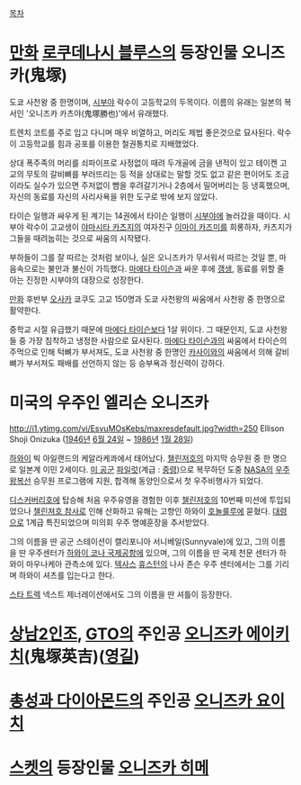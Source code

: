 [[목차]]
= [[만화]] [[로쿠데나시 블루스]]의 등장인물 '''오니즈카'''(鬼塚) =
도쿄 사천왕 중 한명이며, [[시부야]] 락수이 고등학교의 두목이다.
이름의 유래는 일본의 복서인 '오니즈카 카츠야(鬼塚勝也)'에서 유래했다.

트렌치 코트를 주로 입고 다니며 매우 비열하고, 머리도 제법 좋은것으로 묘사된다. 
락수이 고등학교를 힘과 공포를 이용한 철권통치로 지배했었다.

상대 폭주족의 머리를 쇠파이프로 사정없이 때려 두개골에 금을 낸적이 있고 테이켄 고교의 무토의 갈비뼈를 부러뜨리는 등 적을 상대로는 말할 것도 없고 같은 편이어도 조금이라도 실수가 있으면 주저없이 뺨을 후려갈기거나 2층에서 밀어버리는 등 냉혹했으며, 자신의 동료를 자신의 사리사욕을 위한 도구로 밖에 보지 않았다.

타이슨 일행과 싸우게 된 계기는 14권에서 타이슨 일행이 [[시부야]]에 놀러갔을 때이다. 시부야 락수이 고교생이 [[야마시타 카츠지]]의 여자친구 [[이마이 카즈미]]를 희롱하자, 카츠지가 그들을 때려눕히는 것으로 싸움의 시작됐다. 

부하들이 그를 잘 따르는 것처럼 보이나, 실은 오니즈카가 무서워서 따르는 것일 뿐, 마음속으로는 불만과 불신이 가득했다. [[마에다 타이슨]]과 싸운 후에 [[갱생]], 동료를 위할 줄 아는 진정한 시부야의 대장으로 성장한다.

[[만화]] 후반부 [[오사카]] 쿄쿠도 고교 150명과 도쿄 사천왕의 싸움에서 사천왕 중 한명으로 활약한다.

중학교 시절 유급했기 때문에 [[마에다 타이슨]]보다 1살 위이다. 그 때문인지, 도쿄 사천왕들 중 가장 침착하고 냉정한 사람으로 묘사된다. [[마에다 타이슨]]과의 싸움에서 타이슨의 주먹으로 인해 턱뼈가 부서져도, 도쿄 사천왕 중 한명인 [[카사이]]와의 싸움에서 의해 갈비뼈가 부서져도 패배를 선언하지 않는 등 승부욕과 정신력이 강하다.

= 미국의 우주인 엘리슨 오니즈카 = 
http://i1.ytimg.com/vi/EsvuMOsKebs/maxresdefault.jpg?width=250
Ellison Shoji Onizuka ([[1946년]] [[6월 24일]] ~ [[1986년]] [[1월 28일]])

[[하와이]] 빅 아일랜드의 케알라케콰에서 태어났다. [[챌린저호]]의 마지막 승무원 중 한 명으로 일본계 이민 2세이다. [[미 공군]] [[파일럿]](계급 : [[중령]])으로 복무하던 도중 [[NASA]]의 [[우주왕복선]] 승무원 프로그램에 지원, 합격해 동양인으로서 첫 우주비행사가 되었다.

[[디스커버리호]]에 탑승해 처음 우주유영을 경험한 이후 [[챌린저호]]의 10번째 미션에 투입되었으나 [[챌린져호 참사]]로 인해 산화하고 유해는 고향인 하와이 [[호놀룰루]]에 묻혔다. [[대령]]으로 1계급 특진되었으며 미의회 우주 명예훈장을 추서받았다.

그의 이름을 딴 공군 스테이션이 캘리포니아 서니베일(Sunnyvale)에 있고, 그의 이름을 딴 우주센터가 [[하와이 코나 국제공항]]에 있으며, 그의 이름을 딴 국제 천문 센터가 하와이 마우나케아 관측소에 있다. [[텍사스]] [[휴스턴]]의 나사 존슨 우주 센터에서는 그를 기리며 하와이 셔츠를 입는다고 한다.

[[스타 트렉]] 넥스트 제너레이션에서도 그의 이름을 딴 셔틀이 등장한다. 

= [[상남2인조]], [[GTO]]의 주인공 [[오니즈카 에이키치]](鬼塚英吉)([[영길]]) = 

= [[총성과 다이아몬드]]의 주인공 [[오니즈카 요이치]] = 

= [[스켓]]의 등장인물 [[오니즈카 히메]] = 
